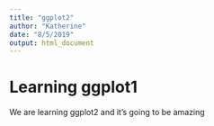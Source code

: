 ```yaml
---
title: "ggplot2"
author: "Katherine"
date: "8/5/2019"
output: html_document
---
```


# Learning ggplot1

We are learning ggplot2 and it's going to be amazing 
